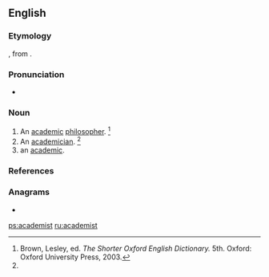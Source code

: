 ==English==

===Etymology===
{{der|en|fr|académiste}}, from {{m|fr|académie||academy}}.

===Pronunciation===
* {{a|US}} {{IPA|/əˈkæd.ɪ.mɪst/|lang=en}}

===Noun===
{{en-noun}}

# An [[academic]] [[philosopher]]. {{defdate|First attested in the mid 17th century.}}<ref name=SOED>Brown, Lesley, ed. ''The Shorter Oxford English Dictionary.'' 5th. Oxford: Oxford University Press, 2003.</ref>
# An [[academician]]. {{defdate|First attested in the mid 17th century.}}<ref name=SOED/>
# an [[academic]].

===References===
<references/>

===Anagrams===
* {{l|en|Steadicam}}

[[ps:academist]]
[[ru:academist]]